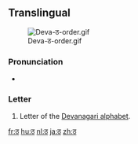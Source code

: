 {{also|ਠ|ㆆ|ㅎ}}
{{Devanagari character info|hex=920|name=DEVANAGARI LETTER TTHA}}
==Translingual==
[[File:Deva-ठ-order.gif|thumb]]

===Pronunciation===
* {{IPA|/ʈʰə/|lang=mul}}

===Letter===
{{mul-deva|ṭha}}

# Letter of the [[Devanagari alphabet]].

[[fr:ठ]]
[[hu:ठ]]
[[nl:ठ]]
[[ja:ठ]]
[[zh:ठ]]